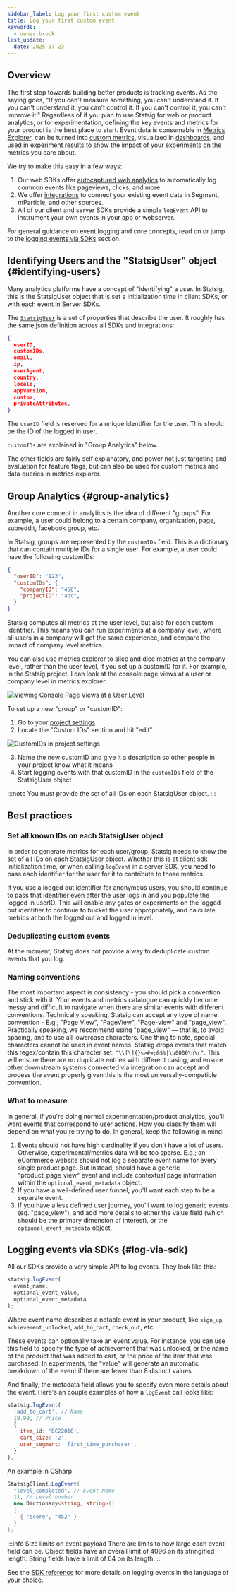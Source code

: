 ```yaml
---
sidebar_label: Log your first custom event
title: Log your first custom event
keywords:
  - owner:brock
last_update:
  date: 2025-07-23
---
```


## Overview

The first step towards building better products is tracking events.  As the saying goes, "If you can't measure something, you can't understand it. If you can't understand it, you can't control it. If you can't control it, you can't improve it."
Regardless of if you plan to use Statsig for web or product analytics, or for experimentation, defining the key events and metrics for your product is the best place to start.  Event data is consumable in [Metrics Explorer](/product-analytics/overview), can be turned into [custom metrics](/metrics/how-metrics-work), visualized in [dashboards](/product-analytics/dashboards), and used in [experiment results](/metrics/pulse) to show the impact of your experiments on the metrics you care about.

We try to make this easy in a few ways:
1. Our web SDKs offer [autocaptured web analytics](/webanalytics/overview) to automatically log common events like pageviews, clicks, and more.
2. We offer [integrations](https://docs.statsig.com/integrations/introduction) to connect your existing event data in Segment, mParticle, and other sources.
3. All of our client and server SDKs provide a simple `logEvent` API to instrument your own events in your app or webserver.

For general guidance on event logging and core concepts, read on or jump to the [logging events via SDKs](#log-via-sdk) section.

## Identifying Users and the "StatsigUser" object {#identifying-users}
Many analytics platforms have a concept of "identifying" a user.  In Statsig, this is the StatsigUser object that is set a initialization time in client SDKs, or with each event in Server SDKs.

The [`StatsigUser`](/concepts/user) is a set of properties that describe the user.  It roughly has the same json definition across all SDKs and integrations:

```json
{
  userID,
  customIDs,
  email,
  ip,
  userAgent,
  country,
  locale,
  appVersion,
  custom,
  privateAttributes,
}
```

The `userID` field is reserved for a unique identifier for the user.  This should be the ID of the logged in user.

`customIDs` are explained in "Group Analytics" below.

The other fields are fairly self explanatory, and power not just targeting and evaluation for feature flags, but can also be used for custom metrics and data queries in metrics explorer.

## Group Analytics {#group-analytics}
Another core concept in analytics is the idea of different "groups".  For example, a user could belong to a certain company, organization, page, subreddit, facebook group, etc.

In Statsig, groups are represented by the `customIDs` field.  This is a dictionary that can contain multiple IDs for a single user.  For example, a user could have the following customIDs:

```json
{
  "userID": "123",
  "customIDs": {
    "companyID": "456",
    "projectID": "abc",
  }
}
```

Statsig computes all metrics at the user level, but also for each custom identifier.  This means you can run experiments at a company level, where all users in a company will get the same experience, and compare the impact of company level metrics.

You can also use metrics explorer to slice and dice metrics at the company level, rather than the user level, if you set up a customID for it. For example, in the Statsig project, I can look at the console page views at a user or company level in metrics explorer:

![Viewing Console Page Views at a User Level](https://github.com/user-attachments/assets/67719f66-63cb-41c7-8d83-d2a567738a84)

To set up a new "group" or "customID":

1. Go to your [project settings](https://console.statsig.com/settings)
2. Locate the "Custom IDs" section and hit "edit"

![CustomIDs in project settings](https://github.com/user-attachments/assets/e26cc341-13c2-4b78-898f-02d56bfc2474)

3. Name the new customID and give it a description so other people in your project know what it means
4. Start logging events with that customID in the `customIDs` field of the StatsigUser object

:::note
You must provide the set of all IDs on each StatsigUser object.
::: 

## Best practices

### Set all known IDs on each StatsigUser object
In order to generate metrics for each user/group, Statsig needs to know the set of all IDs on each StatsigUser object.  Whether this is at client sdk initialization time, or when calling `logEvent` in a server SDK, you need to pass each identifier for the user for it to contribute to those metrics.

If you use a logged out identifier for anonymous users, you should continue to pass that identifier even after the user logs in and you populate the logged in userID.  This will enable any gates or experiments on the logged out identifier to continue to bucket the user appropriately, and calculate metrics at both the logged out and logged in level.

### Deduplicating custom events
At the moment, Statsig does not provide a way to deduplicate custom events that you log.

### Naming conventions

The most important aspect is consistency - you should pick a convention and stick with it. Your events and metrics catalogue can quickly become messy and difficult to navigate when there are similar events with different conventions. Technically speaking, Statsig can accept any type of name convention - E.g.; "Page View", "PageView", "Page-view" and "page_view". Practically speaking, we recommend using "page_view" — that is, to avoid spacing, and to use all lowercase characters. One thing to note, special characters cannot be used in event names. Statsig drops events that match this regex/contain this character set: `"\\[\]{}<>#=;&$%|\u0000\n\r"`. This will ensure there are no duplicate entries with different casing, and ensure other downstream systems connected via integration can accept and process the event properly given this is the most universally-compatible convention. 

### What to measure

In general, if you're doing normal experimentation/product analytics, you'll want events that correspond to user actions. How you classify them will depend on what you're trying to do.  In general, keep the following in mind:
1. Events should not have high cardinality if you don't have a lot of users. Otherwise, experimental/metrics data will be too sparse. E.g.; an eCommerce website should not log a separate event name for every single product page. But instead, should have a generic "product_page_view" event and include contextual page information within the `optional_event_metadata` object. 
2. If you have a well-defined user funnel, you'll want each step to be a separate event.
3. If you have a less defined user journey, you'll want to log generic events (eg. "page_view"), and add more details to either the value field (which should be the primary dimension of interest), or the `optional_event_metadata` object.

## Logging events via SDKs {#log-via-sdk}

All our SDKs provide a very simple API to log events. They look like this:

```js
statsig.logEvent(
  event_name, 
  optional_event_value, 
  optional_event_metadata
);
```

Where event name describes a notable event in your product, like `sign_up`, `achievement_unlocked`, `add_to_cart`, `check_out`, etc.

These events can optionally take an event value.  For instance, you can use this field to specify the type of achievement that was unlocked, or the name of the product that was added to cart, or the price of the item that was purchased.
In experiments, the "value" will generate an automatic breakdown of the event if there are fewer than 8 distinct values.

And finally, the metadata field allows you to specify even more details about the event.  Here's an couple examples of how a ```logEvent``` call looks like:

```js
statsig.logEvent(
  'add_to_cart', // Name
  19.99, // Price
  { 
    item_id: 'BC22010', 
    cart_size: '2',
    user_segment: 'first_time_purchaser',
  }
);
```

An example in CSharp

```csharp
StatsigClient.LogEvent(
  "level_completed", // Event Name
  11, // Level number
  new Dictionary<string, string>()
  { 
    { "score", "452" } 
  }
);
```

:::info Size limits on event payload
There are limits to how large each event field can be.
Object fields have an overall limit of 4096 on its stringified length.
String fields have a limit of 64 on its length.
:::

See the [SDK reference](/sdks/getting-started) for more details on logging events in the language of your choice.
